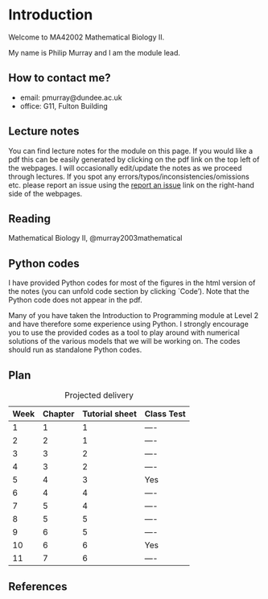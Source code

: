 # Introduction {.unnumbered}


Welcome to MA42002 Mathematical Biology II.

My name is Philip Murray and I am the module lead.

## How to contact me?

* email: pmurray@dundee.ac.uk
* office: G11, Fulton Building


## Lecture notes
You can find lecture notes for the module on this page. If you would like a pdf this can be easily generated by clicking on the pdf link on the top left of the webpages. I will occasionally edit/update the notes as we proceed through lectures. If you spot any errors/typos/inconsistencies/omissions etc. please report an issue using the [report an issue](https://github.com/dundeemath/MA42002/issues/new) link on the right-hand side of the webpages.

## Reading 
Mathematical Biology II, @murray2003mathematical


## Python codes

I have provided Python codes for most of the figures in the html version of the notes (you can unfold code section by clicking `Code'). Note that the Python code does not appear in the pdf.

 Many of you have taken the Introduction to Programming module at Level 2 and have therefore some experience using Python. I strongly encourage you to use the provided codes as a tool to play around with numerical solutions of the various models that we will be working on. The codes should run as standalone Python codes.

## Plan

| Week | Chapter | Tutorial sheet| Class Test |
|-------|:---|-----| ----|
| 1     | 1  |   1 |----|
| 2     | 2  |   1 |----|
| 3     | 3  |   2 |----|
| 4     | 3  |   2 |----|
| 5     | 4  |   3 | Yes|
| 6     | 4  |   4 |----|
| 7     | 5  |   4 |----|
| 8     | 5  |   5 |----|
| 9     | 6  |   5 |----|
| 10    | 6  |   6 | Yes|
| 11    | 7  |   6 |----|
: Projected delivery


## References